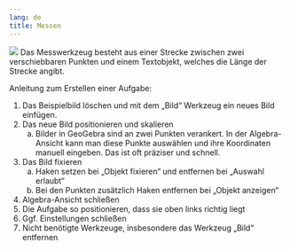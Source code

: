 ```yaml
---
lang: de
title: Messen
---
```

![](ggb_bsp_messen.png)
Das Messwerkzeug besteht aus einer Strecke zwischen zwei verschiebbaren Punkten und einem Textobjekt, welches die Länge der Strecke angibt.

Anleitung zum Erstellen einer Aufgabe:

1.	Das Beispielbild löschen und mit dem „Bild“ Werkzeug ein neues Bild einfügen.
2.	Das neue Bild positionieren und skalieren
    a.	Bilder in GeoGebra sind an zwei Punkten verankert. In der Algebra-Ansicht kann man diese Punkte auswählen und ihre Koordinaten manuell eingeben. Das ist oft präziser und schnell.
3.	Das Bild fixieren
    a.	Haken setzen bei „Objekt fixieren“ und entfernen bei „Auswahl erlaubt“
    b.	Bei den Punkten zusätzlich Haken entfernen bei „Objekt anzeigen“
4.	Algebra-Ansicht schließen
5.	Die Aufgabe so positionieren, dass sie oben links richtig liegt
6.	Ggf. Einstellungen schließen
7.	Nicht benötigte Werkzeuge, insbesondere das Werkzeug „Bild“ entfernen
